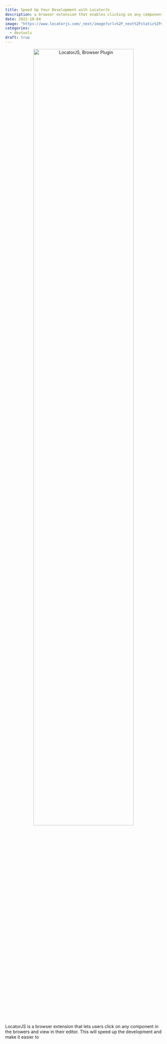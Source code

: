 ```yaml
---
title: Speed Up Your Development with LocatorJs
description: a browser extension that enables clicking on any component and viewing its code
date: 2022-10-04
image: "https://www.locatorjs.com/_next/image?url=%2F_next%2Fstatic%2Fmedia%2Fdemo3.cc35e081.gif&w=828&q=75"
categories:
  - devtools
draft: true
---
```


<p align="center">
  <img
    style="width:80%"
    src="https://www.locatorjs.com/_next/image?url=%2F_next%2Fstatic%2Fmedia%2Fdemo3.cc35e081.gif&w=828&q=75"
    alt="LocatorJS, Browser Plugin"
  />
</p>

LocatorJS is a browser extension that lets users click on any component in the browers and view in their editor. This will speed up the development and make it easier to 
